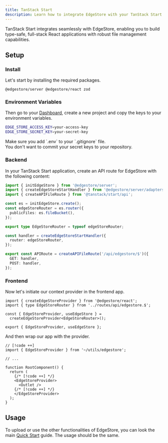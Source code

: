 ```yaml
---
title: TanStack Start
description: Learn how to integrate EdgeStore with your TanStack Start applications for type-safe, full-stack React file management.
---
```


TanStack Start integrates seamlessly with EdgeStore, enabling you to build type-safe, full-stack React applications with robust file management capabilities.

## Setup

### Install

Let's start by installing the required packages.

```package-install
@edgestore/server @edgestore/react zod
```

### Environment Variables

Then go to your [Dashboard](https://dashboard.edgestore.dev), create a new project and copy the keys to your environment variables.

```sh title=".env"
EDGE_STORE_ACCESS_KEY=your-access-key
EDGE_STORE_SECRET_KEY=your-secret-key
```

<Callout type="warning">
  Make sure you add `.env` to your `.gitignore` file. <br />
  You don't want to commit your secret keys to your repository.
</Callout>

### Backend

In your TanStack Start application, create an API route for EdgeStore with the following content:

```ts title="app/routes/api/edgestore.$.ts"
import { initEdgeStore } from '@edgestore/server';
import { createEdgeStoreStartHandler } from '@edgestore/server/adapters/start';
import { createAPIFileRoute } from '@tanstack/start/api';

const es = initEdgeStore.create();
const edgeStoreRouter = es.router({
  publicFiles: es.fileBucket(),
});

export type EdgeStoreRouter = typeof edgeStoreRouter;

const handler = createEdgeStoreStartHandler({
  router: edgeStoreRouter,
});

export const APIRoute = createAPIFileRoute('/api/edgestore/$')({
  GET: handler,
  POST: handler,
});
```

### Frontend

Now let's initiate our context provider in the frontend app.

```tsx title="app/utils/edgestore.ts"
import { createEdgeStoreProvider } from '@edgestore/react';
import { type EdgeStoreRouter } from '../routes/api/edgestore.$';

const { EdgeStoreProvider, useEdgeStore } =
  createEdgeStoreProvider<EdgeStoreRouter>();

export { EdgeStoreProvider, useEdgeStore };
```

And then wrap our app with the provider.

```tsx title="app/routes/__root.tsx"
// [!code ++]
import { EdgeStoreProvider } from '~/utils/edgestore';

// ...

function RootComponent() {
  return (
    {/* [!code ++] */}
    <EdgeStoreProvider>
      <Outlet />
    {/* [!code ++] */}
    </EdgeStoreProvider>
  );
}
```

## Usage

To upload or use the other functionalities of EdgeStore, you can look the main [Quick Start](/docs/quick-start) guide. The usage should be the same.
